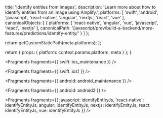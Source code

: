 
  title: 'Identify entities from images',
  description:
    'Learn more about how to identify entities from an image using Amplify.',
  platforms: [
    'swift',
    'android',
    'javascript',
    'react-native',
    'angular',
    'nextjs',
    'react',
    'vue'
  ],
  canonicalObjects: [
    {
      platforms: [
        'react-native',
        'angular',
        'vue',
        'javascript',
        'react',
        'nextjs'
      ],
      canonicalPath:
        '/javascript/prev/build-a-backend/more-features/predictions/identify-entity/'
    }
  ]
};

  return getCustomStaticPath(meta.platforms);
};

  return {
    props: {
      platform: context.params.platform,
      meta
    }
  };
}


<Fragments fragments={{ swift: ios_maintenance }} />


<Fragments fragments={{ swift: ios1 }} />


<Fragments fragments={{ android: android_maintenance }} />


<Fragments fragments={{ android: android2 }} />


<Fragments
  fragments={{
    javascript: identifyEntityJs,
    'react-native': identifyEntityJs,
    angular: identifyEntityJs,
    nextjs: identifyEntityJs,
    react: identifyEntityJs,
    vue: identifyEntityJs
  }}
/>
